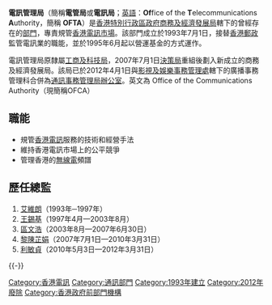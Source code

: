 {{Otheruses|other=一個同類但已不存在的澳門政府部門|電信管理局 (澳門)}}
{{unreferenced|time=2018-09-12T03:47:48+00:00}}
{{香港政府部門基礎資訊|
中文部門名稱=電訊管理局|
英文部門名稱=Office of the Telecommunications Authority|
部門標誌=OFTA.png|
成立年份=1993年7月1日|
解散年份=2012年4月1日|
所屬部門=[[商務及經濟發展局|商務及經濟發展局]]|
總部=[[香港|香港]][[灣仔|灣仔]][[皇后大道東_(街道)|皇后大道東]]213號[[胡忠大廈|胡忠大廈]]29樓|
網站=http://www.ofta.gov.hk www.ofta.gov.hk|
}}
'''電訊管理局'''（簡稱'''電管局'''或'''電訊局'''；[[英語|英語]]：'''Of'''fice of the '''T'''elecommunications '''A'''uthority，簡稱 '''OFTA'''）是[[香港特別行政區政府|香港特別行政區政府]][[商務及經濟發展局|商務及經濟發展局]]轄下的曾經存在的[[香港特別行政區政府部門|部門]]，專責規管[[香港通訊|香港電訊市場]]。該部門成立於1993年7月1日，接替[[香港郵政|香港郵政]]監管電訊業的職能，並於1995年6月起以營運基金的方式運作。

電訊管理局原隸屬[[工商及科技局|工商及科技局]]，2007年7月1日[[決策局|決策局]]重組後劃入新成立的商務及經濟發展局。該局已於2012年4月1日與[[影視及娛樂事務管理處|影視及娛樂事務管理處]]轄下的廣播事務管理科合併為[[通訊事務管理局辦公室|通訊事務管理局辦公室]]。英文為 Office of the Communications Authority（現簡稱OFCA）

== 職能 ==
* 規管[[香港通訊|香港電訊]]服務的技術和經營手法
* 維持香港電訊市場上的公平競爭
* 管理香港的[[無線電|無線電]]頻譜

== 歷任總監 ==
# [[艾維朗|艾維朗]]（1993年─1997年）
# [[王錫基|王錫基]]（1997年4月—2003年8月）
# [[區文浩|區文浩]]（2003年8月—2007年6月30日）
# [[黎陳芷娟|黎陳芷娟]]（2007年7月1日—2010年3月31日）
# [[利敏貞|利敏貞]]（2010年5月3日—2012年3月31日）

{{-}}
{{香港政府行政部門}}

[[Category:香港電訊|Category:香港電訊]]
[[Category:通訊部門|Category:通訊部門]]
[[Category:1993年建立|Category:1993年建立]]
[[Category:2012年廢除|Category:2012年廢除]]
[[Category:香港政府前部門機構|Category:香港政府前部門機構]]